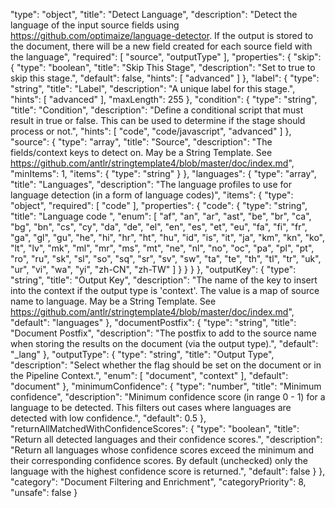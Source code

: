   "type": "object",
  "title": "Detect Language",
  "description": "Detect the language of the input source fields using https://github.com/optimaize/language-detector. If the output is stored to the document, there will be a new field created for each source field with the language",
  "required": [
    "source",
    "outputType"
  ],
  "properties": {
    "skip": {
      "type": "boolean",
      "title": "Skip This Stage",
      "description": "Set to true to skip this stage.",
      "default": false,
      "hints": [
        "advanced"
      ]
    },
    "label": {
      "type": "string",
      "title": "Label",
      "description": "A unique label for this stage.",
      "hints": [
        "advanced"
      ],
      "maxLength": 255
    },
    "condition": {
      "type": "string",
      "title": "Condition",
      "description": "Define a conditional script that must result in true or false. This can be used to determine if the stage should process or not.",
      "hints": [
        "code",
        "code/javascript",
        "advanced"
      ]
    },
    "source": {
      "type": "array",
      "title": "Source",
      "description": "The fields/context keys to detect on.  May be a String Template. See https://github.com/antlr/stringtemplate4/blob/master/doc/index.md",
      "minItems": 1,
      "items": {
        "type": "string"
      }
    },
    "languages": {
      "type": "array",
      "title": "Languages",
      "description": "The language profiles to use for language detection (in a form of language codes)",
      "items": {
        "type": "object",
        "required": [
          "code"
        ],
        "properties": {
          "code": {
            "type": "string",
            "title": "Language code ",
            "enum": [
              "af",
              "an",
              "ar",
              "ast",
              "be",
              "br",
              "ca",
              "bg",
              "bn",
              "cs",
              "cy",
              "da",
              "de",
              "el",
              "en",
              "es",
              "et",
              "eu",
              "fa",
              "fi",
              "fr",
              "ga",
              "gl",
              "gu",
              "he",
              "hi",
              "hr",
              "ht",
              "hu",
              "id",
              "is",
              "it",
              "ja",
              "km",
              "kn",
              "ko",
              "lt",
              "lv",
              "mk",
              "ml",
              "mr",
              "ms",
              "mt",
              "ne",
              "nl",
              "no",
              "oc",
              "pa",
              "pl",
              "pt",
              "ro",
              "ru",
              "sk",
              "sl",
              "so",
              "sq",
              "sr",
              "sv",
              "sw",
              "ta",
              "te",
              "th",
              "tl",
              "tr",
              "uk",
              "ur",
              "vi",
              "wa",
              "yi",
              "zh-CN",
              "zh-TW"
            ]
          }
        }
      }
    },
    "outputKey": {
      "type": "string",
      "title": "Output Key",
      "description": "The name of the key to insert into the context if the output type is 'context'.  The value is a map of source name to language.  May be a String Template. See https://github.com/antlr/stringtemplate4/blob/master/doc/index.md",
      "default": "languages"
    },
    "documentPostfix": {
      "type": "string",
      "title": "Document Postfix",
      "description": "The postfix to add to the source name when storing the results on the document (via the output type).",
      "default": "_lang"
    },
    "outputType": {
      "type": "string",
      "title": "Output Type",
      "description": "Select whether the flag should be set on the document or in the Pipeline Context.",
      "enum": [
        "document",
        "context"
      ],
      "default": "document"
    },
    "minimumConfidence": {
      "type": "number",
      "title": "Minimum confidence",
      "description": "Minimum confidence score (in range 0 - 1) for a language to be detected. This filters out cases where languages are detected with low confidence.",
      "default": 0.5
    },
    "returnAllMatchedWithConfidenceScores": {
      "type": "boolean",
      "title": "Return all detected languages and their confidence scores.",
      "description": "Return all languages whose confidence scores exceed the minimum and their corresponding confidence scores. By default (unchecked) only the language with the highest confidence score is returned.",
      "default": false
    }
  },
  "category": "Document Filtering and Enrichment",
  "categoryPriority": 8,
  "unsafe": false
}
